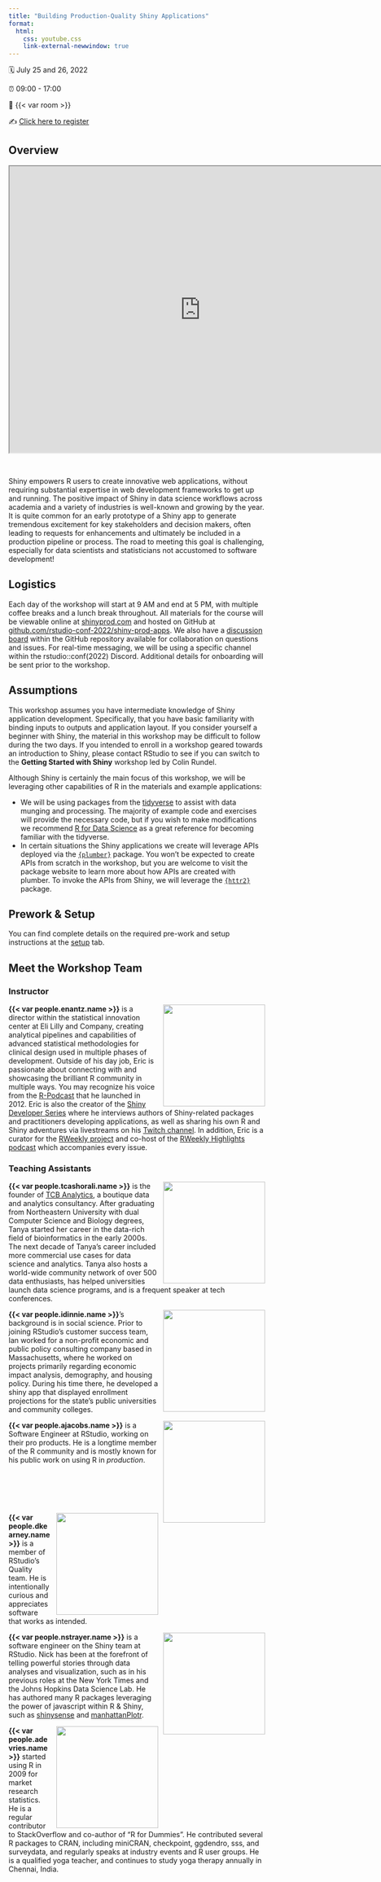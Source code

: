 ```yaml
---
title: "Building Production-Quality Shiny Applications"
format:
  html:
    css: youtube.css
    link-external-newwindow: true
---
```



🗓️ July 25 and 26, 2022

⏰ 09:00 - 17:00

🏨 {{< var room >}}

✍️ [Click here to register](https://www.rstudio.com/conference/2022/workshops/shiny-prod-apps/)

## Overview 

```{=html}
<div class="embed-youtube">
    <iframe src="https://www.youtube.com/embed/5T2sn8tolNo" width="750" height="563"></iframe>
</div>
```

<br />


Shiny empowers R users to create innovative web applications, without requiring substantial expertise in web development frameworks to get up and running. The positive impact of Shiny in data science workflows across academia and a variety of industries is well-known and growing by the year. It is quite common for an early prototype of a Shiny app to generate tremendous excitement for key stakeholders and decision makers, often leading to requests for enhancements and ultimately be included in a production pipeline or process. The road to meeting this goal is challenging, especially for data scientists and statisticians not accustomed to software development!

## Logistics

Each day of the workshop will start at 9 AM and end at 5 PM, with multiple coffee breaks and a lunch break throughout. All materials for the course will be viewable online at [shinyprod.com](https://shinyprod.com) and hosted on GitHub at [github.com/rstudio-conf-2022/shiny-prod-apps](https://github.com/rstudio-conf-2022/shiny-prod-apps). We also have a [discussion board](https://github.com/rstudio-conf-2022/shiny-prod-apps/discussions) within the GitHub repository available for collaboration on questions and issues. For real-time messaging, we will be using a specific channel within the rstudio::conf(2022) Discord. Additional details for onboarding will be sent prior to the workshop.

## Assumptions

This workshop assumes you have intermediate knowledge of Shiny application development. Specifically, that you have basic familiarity with binding inputs to outputs and application layout. If you consider yourself a beginner with Shiny, the material in this workshop may be difficult to follow during the two days. If you intended to enroll in a  workshop geared towards an introduction to Shiny, please contact RStudio to see if you can switch to the **Getting Started with Shiny** workshop led by Colin Rundel. 

Although Shiny is certainly the main focus of this workshop, we will be leveraging other capabilities of R in the materials and example applications:

* We will be using packages from the [tidyverse](https://www.tidyverse.org/) to assist with data munging and processing. The majority of example code and exercises will provide the necessary code, but if you wish to make modifications we recommend [R for Data Science](https://r4ds.had.co.nz/) as a great reference for becoming familiar with the tidyverse.
* In certain situations the Shiny applications we create will leverage APIs deployed via the [`{plumber}`](https://www.rplumber.io/) package. You won't be expected to create APIs from scratch in the workshop, but you are welcome to visit the package website to learn more about how APIs are created with plumber. To invoke the APIs from Shiny, we will leverage the [`{httr2}`](https://httr2.r-lib.org/) package.

## Prework & Setup

You can find complete details on the required pre-work and setup instructions at the [setup](setup.qmd) tab. 

## Meet the Workshop Team

### Instructor 

![](materials/d1-01-welcome/assets/img/people/enantz.jpg){style="float:right;padding: 0 0 0 10px;" fig-alt="{{< var people.enantz.name >}}" width="200"}
**{{< var people.enantz.name >}}** is a director within the statistical innovation center at Eli Lilly and Company, creating analytical pipelines and capabilities of advanced statistical methodologies for clinical design used in multiple phases of development. Outside of his day job, Eric is passionate about connecting with and showcasing the brilliant R community in multiple ways. You may recognize his voice from the [R-Podcast](https://r-podcast.org) that he launched in 2012. Eric is also the creator of the [Shiny Developer Series](https://shinydevseries.com) where he interviews authors of Shiny-related packages and practitioners developing applications, as well as sharing his own R and Shiny adventures via livestreams on his [Twitch channel](https://twitch.tv/rpodcast). In addition, Eric is a curator for the [RWeekly project](https://rweekly.org) and co-host of the [RWeekly Highlights podcast](https://rweekly.fireside.fm) which accompanies every issue.

### Teaching Assistants

![](materials/d1-01-welcome/assets/img/people/tcashorali.png){style="float:right;padding: 0 0 0 10px;" fig-alt="{{< var people.tcashorali.name >}}" width="200"}

**{{< var people.tcashorali.name >}}** is the founder of [TCB Analytics](https://tcbanalytics.com), a boutique data and analytics consultancy. After graduating from Northeastern University with dual Computer Science and Biology degrees, Tanya started her career in the data-rich field of bioinformatics in the early 2000s. The next decade of Tanya’s career included more commercial use cases for data science and analytics. Tanya also hosts a world-wide community network of over 500 data enthusiasts, has helped universities launch data science programs, and is a frequent speaker at tech conferences.

![](materials/d1-01-welcome/assets/img/people/idinnie.jpeg){style="float:right;padding: 0 0 0 10px;" fig-alt="{{< var people.idinnie.name >}}" width="200"}

**{{< var people.idinnie.name >}}**'s background is in social science. Prior to joining RStudio's customer success team, Ian worked for a non-profit economic and public policy consulting company based in Massachusetts, where he worked on projects primarily regarding economic impact analysis, demography, and housing policy. During his time there, he developed a shiny app that displayed enrollment projections for the state's public universities and community colleges.

![](materials/d1-01-welcome/assets/img/people/ajacobs.jpg){style="float:right;padding: 0 0 0 10px;" fig-alt="{{< var people.ajacobs.name >}}" width="200"}

**{{< var people.ajacobs.name >}}** is a Software Engineer at RStudio, working on their pro products. He is a longtime member of the R community and is mostly known for his public work on using R in *production*.

<br>
<br>
<br>
<br>

![](materials/d1-01-welcome/assets/img/people/dkearney.jpeg){style="float:right;padding: 0 0 0 10px;" fig-alt="{{< var people.dkearney.name >}}" width="200"}

**{{< var people.dkearney.name >}}** is a member of RStudio's Quality team. He is intentionally curious and appreciates software that works as intended.  

![](materials/d1-01-welcome/assets/img/people/nstrayer.png){style="float:right;padding: 0 0 0 10px;" fig-alt="{{< var people.nstrayer.name >}}" width="200"}

**{{< var people.nstrayer.name >}}** is a software engineer on the Shiny team at RStudio. Nick has been at the forefront of telling powerful stories through data analyses and visualization, such as in his previous roles at the New York Times and the Johns Hopkins Data Science Lab. He has authored many R packages leveraging the power of javascript within R & Shiny, such as  [shinysense](http://nickstrayer.me/shinysense) and [manhattanPlotr](https://github.com/nstrayer/manhattanPlotr).

![](materials/d1-01-welcome/assets/img/people/adevries.jpg){style="float:right;padding: 0 0 0 10px;" fig-alt="{{< var people.adevries.name >}}" width="200"}

**{{< var people.adevries.name >}}** started using R in 2009 for market research statistics. He is a regular contributor to StackOverflow and co-author of “R for Dummies”. He contributed several R packages to CRAN, including miniCRAN, checkpoint, ggdendro, sss, and surveydata, and regularly speaks at industry events and R user groups. He is a qualified yoga teacher, and continues to study yoga therapy annually in Chennai, India.
